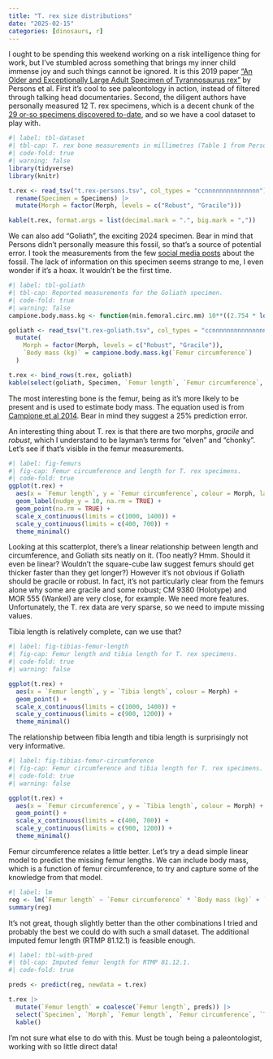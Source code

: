 ```yaml
---
title: "T. rex size distributions"
date: "2025-02-15"
categories: [dinosaurs, r]
---
```


I ought to be spending this weekend working on a risk intelligence thing for work, but I've stumbled across something that brings my inner child immense joy and such things cannot be ignored. It is this 2019 paper ["An Older and Exceptionally Large Adult Specimen of Tyrannosaurus rex"](https://anatomypubs.onlinelibrary.wiley.com/doi/10.1002/ar.24118) by Persons et al. First it's cool to see paleontology in action, instead of filtered through talking head documentaries. Second, the diligent authors have personally measured 12 T. rex specimens, which is a decent chunk of the [29 or-so specimens discovered to-date](https://en.wikipedia.org/wiki/Specimens_of_Tyrannosaurus), and so we have a cool dataset to play with.

```r
#| label: tbl-dataset
#| tbl-cap: T. rex bone measurements in millimetres (Table 1 from Persons et al 2019).
#| code-fold: true
#| warning: false
library(tidyverse)
library(knitr)

t.rex <- read_tsv("t.rex-persons.tsv", col_types = "ccnnnnnnnnnnnnnnn") |>
  rename(Specimen = Specimens) |>
  mutate(Morph = factor(Morph, levels = c("Robust", "Gracile")))

kable(t.rex, format.args = list(decimal.mark = ".", big.mark = ","))
```

We can also add "Goliath", the exciting 2024 specimen. Bear in mind that Persons didn't personally measure this fossil, so that's a source of potential error. I took the measurements from the few [social media posts](https://www.instagram.com/p/DF-XdPuvXG0/?img_index=1) about the fossil. The lack of information on this specimen seems strange to me, I even wonder if it's a hoax. It wouldn't be the first time.

```r
#| label: tbl-goliath
#| tbl-cap: Reported measurements for the Goliath specimen.
#| code-fold: true
#| warning: false
campione.body.mass.kg <- function(min.femoral.circ.mm) 10**((2.754 * log10(min.femoral.circ.mm) - 0.683) - 3)

goliath <- read_tsv("t.rex-goliath.tsv", col_types = "ccnnnnnnnnnnnnnnn") |>
  mutate(
    Morph = factor(Morph, levels = c("Robust", "Gracile")),
    `Body mass (kg)` = campione.body.mass.kg(`Femur circumference`)
  )

t.rex <- bind_rows(t.rex, goliath)
kable(select(goliath, Specimen, `Femur length`, `Femur circumference`, `Body mass (kg)`))
```

The most interesting bone is the femur, being as it's more likely to be present and is used to estimate body mass. The equation used is from [Campione et al 2014](https://besjournals.onlinelibrary.wiley.com/doi/10.1111/2041-210X.12226). Bear in mind they suggest a 25% prediction error.

An interesting thing about T. rex is that there are two morphs, _gracile_ and _robust_, which I understand to be layman's terms for "elven" and "chonky". Let's see if that's visible in the femur measurements.

```r
#| label: fig-femurs
#| fig-cap: Femur circumference and length for T. rex specimens.
#| code-fold: true
ggplot(t.rex) +
  aes(x = `Femur length`, y = `Femur circumference`, colour = Morph, label = Specimen) +
  geom_label(nudge_y = 10, na.rm = TRUE) +
  geom_point(na.rm = TRUE) +
  scale_x_continuous(limits = c(1000, 1400)) +
  scale_y_continuous(limits = c(400, 700)) +
  theme_minimal()
```

Looking at this scatterplot, there's a linear relationship between length and circumference, and Goliath sits neatly on it. (Too neatly? Hmm. Should it even be linear? Wouldn't the square-cube law suggest femurs should get thicker faster than they get longer?) However it's not obvious if Goliath should be gracile or robust. In fact, it's not particularly clear from the femurs alone why some are gracile and some robust; CM 9380 (Holotype) and MOR 555 (Wankel) are very close, for example. We need more features. Unfortunately, the T. rex data are very sparse, so we need to impute missing values.

Tibia length is relatively complete, can we use that?

```r
#| label: fig-tibias-femur-length
#| fig-cap: Femur length and tibia length for T. rex specimens.
#| code-fold: true
#| warning: false

ggplot(t.rex) +
  aes(x = `Femur length`, y = `Tibia length`, colour = Morph) +
  geom_point() +
  scale_x_continuous(limits = c(1000, 1400)) +
  scale_y_continuous(limits = c(900, 1200)) +
  theme_minimal()
```

The relationship between fibia length and tibia length is surprisingly not very informative.

```r
#| label: fig-tibias-femur-circumference
#| fig-cap: Femur circumference and tibia length for T. rex specimens.
#| code-fold: true
#| warning: false

ggplot(t.rex) +
  aes(x = `Femur circumference`, y = `Tibia length`, colour = Morph) +
  geom_point() +
  scale_x_continuous(limits = c(400, 700)) +
  scale_y_continuous(limits = c(900, 1200)) +
  theme_minimal()
```

Femur circumference relates a little better. Let's try a dead simple linear model to predict the missing femur lengths. We can include body mass, which is a function of femur circumference, to try and capture some of the knowledge from that model.

```r
#| label: lm
reg <- lm(`Femur length` ~ `Femur circumference` * `Body mass (kg)` + `Tibia length`, data = t.rex, subset = !is.na(t.rex$`Tibia length`) & !is.na(`Femur length`))
summary(reg)
```

It's not great, though slightly better than the other combinations I tried and probably the best we could do with such a small dataset. The additional imputed femur length (RTMP 81.12.1) is feasible enough.

```r
#| label: tbl-with-pred
#| tbl-cap: Imputed femur length for RTMP 81.12.1.
#| code-fold: true

preds <- predict(reg, newdata = t.rex)

t.rex |>
  mutate(`Femur length` = coalesce(`Femur length`, preds)) |>
  select(`Specimen`, `Morph`, `Femur length`, `Femur circumference`, `Tibia length`, `Body mass (kg)`) |>
  kable()
```

I'm not sure what else to do with this. Must be tough being a paleontologist, working with so little direct data!